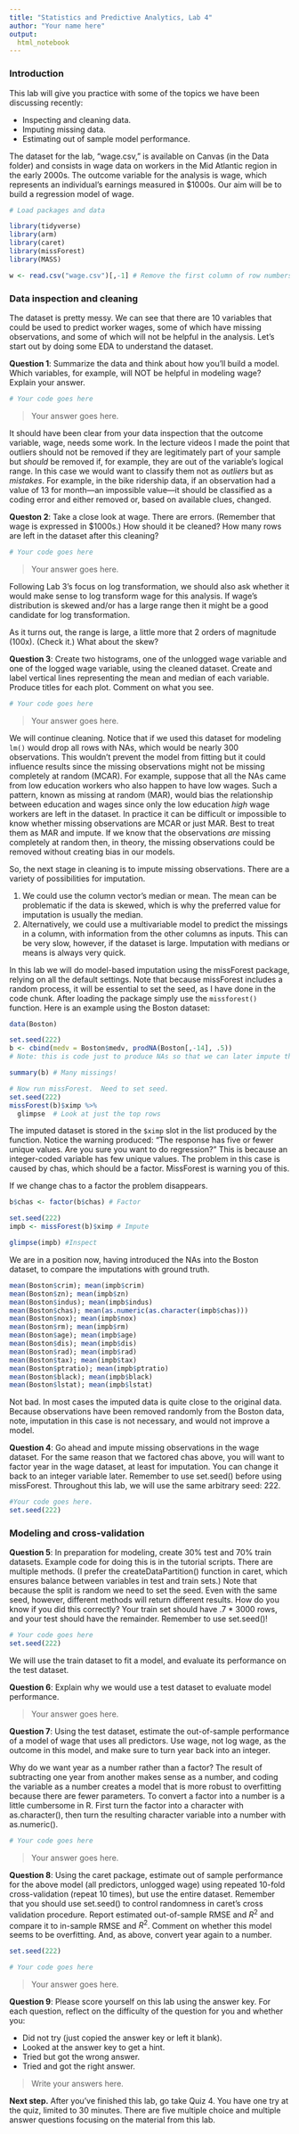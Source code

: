 ```yaml
---
title: "Statistics and Predictive Analytics, Lab 4"
author: "Your name here"
output:
  html_notebook
---
```


### Introduction

This lab will give you practice with some of the topics we have been discussing recently:  

- Inspecting and cleaning data.
- Imputing missing data.
- Estimating out of sample model performance.

The dataset for the lab, "wage.csv," is available on Canvas (in the Data folder) and consists in wage data on workers in the Mid Atlantic region in the early 2000s.  The outcome variable for the analysis is wage, which represents an individual's earnings measured in $1000s. Our aim will be to build a regression model of wage.


```r
# Load packages and data

library(tidyverse)
library(arm)
library(caret)
library(missForest)
library(MASS)

w <- read.csv("wage.csv")[,-1] # Remove the first column of row numbers

```

### Data inspection and cleaning

The dataset is pretty messy.  We can see that there are 10 variables that could be used to predict worker wages, some of which have missing observations, and some of which will not be helpful in the analysis. Let's start out by doing some EDA to understand the dataset.

**Question 1**:  Summarize the data and think about how you'll build a model.  Which variables, for example, will NOT be helpful in modeling wage? Explain your answer.

```r
# Your code goes here

```

>Your answer goes here.

It should have been clear from your data inspection that the outcome variable, wage, needs some work. In the lecture videos I made the point that outliers should not be removed if they are legitimately part of your sample but *should* be removed if, for example, they are out of the variable's logical range.  In this case we would want to classify them not as *outliers* but as *mistakes*. For example, in the bike ridership data, if an observation had a value of 13 for month---an impossible value---it should be classified as a coding error and either removed or, based on available clues, changed.  

**Queston 2**: Take a close look at wage.  There are errors.  (Remember that wage is expressed in $1000s.) How should it be cleaned? How many rows are left in the dataset after this cleaning?

```r
# Your code goes here

```

> Your answer goes here.

Following Lab 3's focus on log transformation, we should also ask whether it would make sense to log transform wage for this analysis.  If wage's distribution is skewed and/or has a large range then it might be a good candidate for log transformation.

As it turns out, the range is large, a little more that 2 orders of magnitude (100x).  (Check it.) What about the skew?

**Question 3**:  Create two histograms, one of the unlogged wage variable and one of the logged wage variable, using the cleaned dataset.  Create and label vertical lines representing the mean and median of each variable.  Produce titles for each plot.  Comment on what you see.

```r
# Your code goes here

```

> Your answer goes here.

We will continue cleaning.  Notice that if we used this dataset for modeling `lm()` would drop all rows with NAs, which would be nearly 300 observations.  This wouldn't prevent the model from fitting but it could influence results since the missing observations might not be missing completely at random (MCAR).  For example, suppose that all the NAs came from low education workers who also happen to have low wages. Such a pattern, known as missing at random (MAR), would bias the relationship between education and wages since only the low education *high* wage workers are left in the dataset.  In practice it can be difficult or impossible to know whether missing observations are MCAR or just MAR.  Best to treat them as MAR and impute.   If we know that the observations *are* missing completely at random then, in theory, the missing observations could be removed without creating bias in our models.

So, the next stage in cleaning is to impute missing observations. There are a variety of possibilities for imputation. 

1. We could use the column vector's median or mean.  The mean can be problematic if the data is skewed, which is why the preferred value for imputation is usually the median.  
2. Alternatively, we could use a multivariable model to predict the missings in a column, with information from the other columns as inputs.  This can be very slow, however, if the dataset is large. Imputation with medians or means is always very quick.

In this lab we will do model-based imputation using the missForest package, relying on all the default settings.  Note that because missForest includes a random process, it will be essential to set the seed, as I have done in the code chunk.  After loading the package simply use the `missforest()` function.  Here is an example using the Boston dataset:

```r
data(Boston)

set.seed(222)
b <- cbind(medv = Boston$medv, prodNA(Boston[,-14], .5)) 
# Note: this is code just to produce NAs so that we can later impute them

summary(b) # Many missings!

# Now run missForest.  Need to set seed.
set.seed(222)
missForest(b)$ximp %>%
  glimpse  # Look at just the top rows
```

The imputed dataset is stored in the `$ximp` slot in the list produced by the function.  Notice the warning produced:  "The response has five or fewer unique values.  Are you sure you want to do regression?"  This is because an integer-coded variable has few unique values.  The problem in this case is caused by chas, which should be a factor. MissForest is warning you of this.  

If we change chas to a factor the problem disappears.

```r
b$chas <- factor(b$chas) # Factor

set.seed(222)
impb <- missForest(b)$ximp # Impute

glimpse(impb) #Inspect

```

We are in a position now, having introduced the NAs into the Boston dataset, to compare the imputations with ground truth.

```r
mean(Boston$crim); mean(impb$crim)
mean(Boston$zn); mean(impb$zn)
mean(Boston$indus); mean(impb$indus)
mean(Boston$chas); mean(as.numeric(as.character(impb$chas)))
mean(Boston$nox); mean(impb$nox)
mean(Boston$rm); mean(impb$rm)
mean(Boston$age); mean(impb$age)
mean(Boston$dis); mean(impb$dis)
mean(Boston$rad); mean(impb$rad)
mean(Boston$tax); mean(impb$tax)
mean(Boston$ptratio); mean(impb$ptratio)
mean(Boston$black); mean(impb$black)
mean(Boston$lstat); mean(impb$lstat)

```

Not bad.  In most cases the imputed data is quite close to the original data. Because  observations have been removed randomly from the Boston data, note, imputation in this case  is not necessary, and would not improve a model. 

**Question 4**: Go ahead and impute missing observations in the wage dataset. For the same reason that we factored chas above, you will want to factor year in the wage dataset, at least for imputation. You can change it back to an integer variable later. Remember to use set.seed() before using missForest.  Throughout this lab, we will use the same arbitrary seed: 222.

```r
#Your code goes here.
set.seed(222)

```

### Modeling and cross-validation

**Question 5**: In preparation for modeling, create 30% test and 70% train datasets. Example code for doing this is in the tutorial scripts.  There are multiple methods.  (I prefer the createDataPartition() function in caret, which ensures balance between variables in test and train sets.) Note that because the split is random we need to set the seed.  Even with the same seed, however, different methods will return different results. How do you know if you did this correctly?  Your train set should have .7 * 3000 rows, and your test should have the remainder. Remember to use set.seed()!

```r
# Your code goes here
set.seed(222)

```

We will use the train dataset to fit a model, and evaluate its performance on the test dataset.

**Question 6**:  Explain why we would use a test dataset to evaluate model performance.

> Your answer goes here.

**Question 7**:  Using the test dataset, estimate the out-of-sample performance of a model of wage that uses all predictors.  Use wage, not log wage, as the outcome in this model, and make sure to turn year back into an integer.  

Why do we want year as a number rather than a factor?  The result of subtracting one year from another makes sense as a number, and coding the variable as a number creates a model that is more robust to overfitting because there are fewer parameters. To convert a factor into a number is a little cumbersome in R.  First turn the factor into a character with as.character(), then turn the resulting character variable into a number with as.numeric(). 

```r
# Your code goes here

```

> Your answer goes here.

**Question 8**: Using the caret package, estimate out of sample performance for the above model (all predictors, unlogged wage) using repeated 10-fold cross-validation (repeat 10 times), but use the entire dataset. Remember that you should use set.seed() to control randomness in caret's cross validation procedure.  Report estimated out-of-sample RMSE and $R^2$ and compare it to in-sample RMSE and $R^2$.  Comment on whether this model seems to be overfitting. And, as above, convert year again to a number.

```r
set.seed(222)

# Your code goes here

```

> Your answer goes here.

**Question 9**:  Please score yourself on this lab using the answer key.  For each question, reflect on the difficulty of the question for you and whether you:

- Did not try (just copied the answer key or left it blank).
- Looked at the answer key to get a hint.
- Tried but got the wrong answer.
- Tried and got the right answer.

>Write your answers here.

**Next step.**  After you've finished this lab, go take Quiz 4.  You have one try at the quiz, limited to 30 minutes.  There are five multiple choice and multiple answer questions focusing on the material from this lab.




